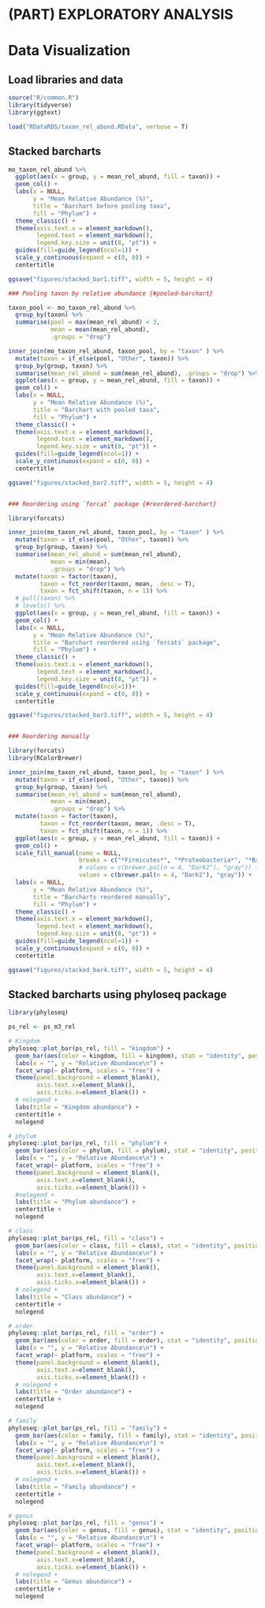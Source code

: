 # (PART) EXPLORATORY ANALYSIS {-}

# Data Visualization {#visualize-data}

## Load libraries and data
```r
source("R/common.R")
library(tidyverse)
library(ggtext)

load("RDataRDS/taxon_rel_abund.RData", verbose = T)
```


## Stacked barcharts
```r
mo_taxon_rel_abund %>%
  ggplot(aes(x = group, y = mean_rel_abund, fill = taxon)) +
  geom_col() +
  labs(x = NULL,
       y = "Mean Relative Abundance (%)",
       title = "Barchart before pooling taxa",
       fill = "Phylum") +
  theme_classic() +
  theme(axis.text.x = element_markdown(),
        legend.text = element_markdown(),
        legend.key.size = unit(8, "pt")) +
  guides(fill=guide_legend(ncol=1)) +
  scale_y_continuous(expand = c(0, 0)) + 
  centertitle

ggsave("figures/stacked_bar1.tiff", width = 5, height = 4)

### Pooling taxon by relative abundance {#pooled-barchart}

taxon_pool <- mo_taxon_rel_abund %>%
  group_by(taxon) %>%
  summarise(pool = max(mean_rel_abund) < 3,
            mean = mean(mean_rel_abund),
            .groups = "drop")

inner_join(mo_taxon_rel_abund, taxon_pool, by = "taxon" ) %>% 
  mutate(taxon = if_else(pool, "Other", taxon)) %>% 
  group_by(group, taxon) %>% 
  summarise(mean_rel_abund = sum(mean_rel_abund), .groups = "drop") %>% 
  ggplot(aes(x = group, y = mean_rel_abund, fill = taxon)) +
  geom_col() +
  labs(x = NULL,
       y = "Mean Relative Abundance (%)",
       title = "Barchart with pooled taxa",       
       fill = "Phylum") +
  theme_classic() +
  theme(axis.text.x = element_markdown(),
        legend.text = element_markdown(),
        legend.key.size = unit(8, "pt")) +
  guides(fill=guide_legend(ncol=1)) +
  scale_y_continuous(expand = c(0, 0)) + 
  centertitle

ggsave("figures/stacked_bar2.tiff", width = 5, height = 4)


### Reordering using `forcat` package {#reordered-barchart}

library(forcats)

inner_join(mo_taxon_rel_abund, taxon_pool, by = "taxon" ) %>% 
  mutate(taxon = if_else(pool, "Other", taxon)) %>% 
  group_by(group, taxon) %>% 
  summarise(mean_rel_abund = sum(mean_rel_abund), 
            mean = min(mean),
            .groups = "drop") %>%
  mutate(taxon = factor(taxon),
         taxon = fct_reorder(taxon, mean, .desc = T),
         taxon = fct_shift(taxon, n = 1)) %>%
  # pull(taxon) %>% 
  # levels() %>% 
  ggplot(aes(x = group, y = mean_rel_abund, fill = taxon)) +
  geom_col() +
  labs(x = NULL,
       y = "Mean Relative Abundance (%)",
       title = "Barchart reordered using `forcats` package",
       fill = "Phylum") +
  theme_classic() +
  theme(axis.text.x = element_markdown(),
        legend.text = element_markdown(),
        legend.key.size = unit(8, "pt")) +
  guides(fill=guide_legend(ncol=1))+
  scale_y_continuous(expand = c(0, 0)) + 
  centertitle

ggsave("figures/stacked_bar3.tiff", width = 5, height = 4)


### Reordering manually

library(forcats)
library(RColorBrewer)

inner_join(mo_taxon_rel_abund, taxon_pool, by = "taxon" ) %>% 
  mutate(taxon = if_else(pool, "Other", taxon)) %>% 
  group_by(group, taxon) %>% 
  summarise(mean_rel_abund = sum(mean_rel_abund), 
            mean = min(mean),
            .groups = "drop") %>%
  mutate(taxon = factor(taxon),
         taxon = fct_reorder(taxon, mean, .desc = T),
         taxon = fct_shift(taxon, n = 1)) %>%
  ggplot(aes(x = group, y = mean_rel_abund, fill = taxon)) +
  geom_col() +
  scale_fill_manual(name = NULL,
                    breaks = c("*Firmicutes*", "*Proteobacteria*", "*Bacteroidota*", "Unclassified *Bacteria*", "Other"),
                    # values = c(brewer.pal(n = 4, "Dark2"), "gray")) +
                    values = c(brewer.pal(n = 4, "Dark2"), "gray")) +
  labs(x = NULL,
       y = "Mean Relative Abundance (%)",
       title = "Barcharts reordered manually",
       fill = "Phylum") +
  theme_classic() +
  theme(axis.text.x = element_markdown(),
        legend.text = element_markdown(),
        legend.key.size = unit(8, "pt")) +
  guides(fill=guide_legend(ncol=1)) +
  scale_y_continuous(expand = c(0, 0)) + 
  centertitle

ggsave("figures/stacked_bar4.tiff", width = 5, height = 4)

```



## Stacked barcharts using phyloseq package {#phyloseq-bars}

```r
library(phyloseq)

ps_rel <- ps_m3_rel

# Kingdom
phyloseq::plot_bar(ps_rel, fill = "kingdom") +
  geom_bar(aes(color = kingdom, fill = kingdom), stat = "identity", position = "stack") +
  labs(x = "", y = "Relative Abundance\n") +
  facet_wrap(~ platform, scales = "free") +
  theme(panel.background = element_blank(),
        axis.text.x=element_blank(),
        axis.ticks.x=element_blank()) +
  # nolegend +
  labs(title = "Kingdom abundance") + 
  centertitle +
  nolegend

# phylum
phyloseq::plot_bar(ps_rel, fill = "phylum") +
  geom_bar(aes(color = phylum, fill = phylum), stat = "identity", position = "stack") +
  labs(x = "", y = "Relative Abundance\n") +
  facet_wrap(~ platform, scales = "free") +
  theme(panel.background = element_blank(),
        axis.text.x=element_blank(),
        axis.ticks.x=element_blank()) + 
  #nolegend +
  labs(title = "Phylum abundance") + 
  centertitle +
  nolegend

# class
phyloseq::plot_bar(ps_rel, fill = "class") +
  geom_bar(aes(color = class, fill = class), stat = "identity", position = "stack") +
  labs(x = "", y = "Relative Abundance\n") +
  facet_wrap(~ platform, scales = "free") +
  theme(panel.background = element_blank(),
        axis.text.x=element_blank(),
        axis.ticks.x=element_blank()) + 
  # nolegend +
  labs(title = "Class abundance") + 
  centertitle +
  nolegend

# order
phyloseq::plot_bar(ps_rel, fill = "order") +
  geom_bar(aes(color = order, fill = order), stat = "identity", position = "stack") +
  labs(x = "", y = "Relative Abundance\n") +
  facet_wrap(~ platform, scales = "free") +
  theme(panel.background = element_blank(),
        axis.text.x=element_blank(),
        axis.ticks.x=element_blank()) + 
  # nolegend +
  labs(title = "Order abundance") + 
  centertitle +
  nolegend

# family    
phyloseq::plot_bar(ps_rel, fill = "family") +
  geom_bar(aes(color = family, fill = family), stat = "identity", position = "stack") +
  labs(x = "", y = "Relative Abundance\n") +
  facet_wrap(~ platform, scales = "free") +
  theme(panel.background = element_blank(),
        axis.text.x=element_blank(),
        axis.ticks.x=element_blank()) + 
  # nolegend +
  labs(title = "Family abundance") + 
  centertitle +
  nolegend

# genus   
phyloseq::plot_bar(ps_rel, fill = "genus") +
  geom_bar(aes(color = genus, fill = genus), stat = "identity", position = "stack") +
  labs(x = "", y = "Relative Abundance\n") +
  facet_wrap(~ platform, scales = "free") +
  theme(panel.background = element_blank(),
        axis.text.x=element_blank(),
        axis.ticks.x=element_blank()) + 
  # nolegend +
  labs(title = "Genus abundance") + 
  centertitle +
  nolegend
```